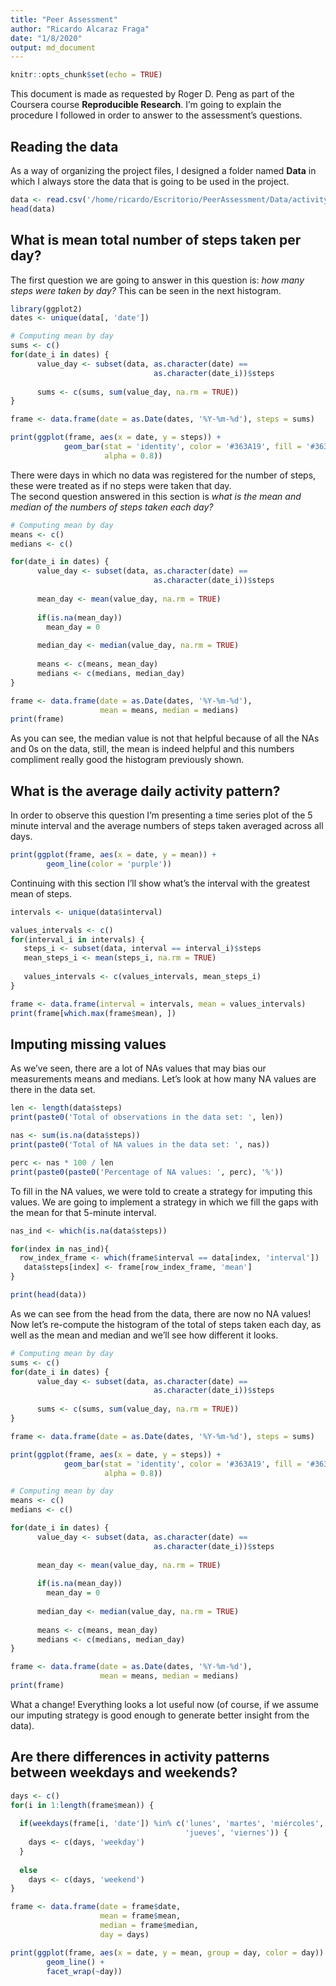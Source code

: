 ```yaml
---
title: "Peer Assessment"
author: "Ricardo Alcaraz Fraga"
date: "1/8/2020"
output: md_document
---
```


```r
knitr::opts_chunk$set(echo = TRUE)
```

This document is made as requested by Roger D. Peng as part of the Coursera
course **Reproducible Research**. I'm going to explain the procedure I followed
in order to answer to the assessment's questions.  
  
## Reading the data
As a way of organizing the project files, I designed a folder named **Data** in
which I always store the data that is going to be used in the project.

``` r
data <- read.csv('/home/ricardo/Escritorio/PeerAssessment/Data/activity.csv')
head(data)
```

## What is mean total number of steps taken per day?
The first question we are going to answer in this question is: *how many steps
were taken by day?* This can be seen in the next histogram.

``` r
library(ggplot2)
dates <- unique(data[, 'date'])

# Computing mean by day
sums <- c()
for(date_i in dates) {
      value_day <- subset(data, as.character(date) == 
                                as.character(date_i))$steps
      
      sums <- c(sums, sum(value_day, na.rm = TRUE))
}

frame <- data.frame(date = as.Date(dates, '%Y-%m-%d'), steps = sums)

print(ggplot(frame, aes(x = date, y = steps)) + 
            geom_bar(stat = 'identity', color = '#363A19', fill = '#363A19', 
                     alpha = 0.8))
```

There were days in which no data was registered for the number of steps, these 
were treated as if no steps were taken that day.  
The second question answered in this section is *what is the mean and median of
the numbers of steps taken each day?*

``` r
# Computing mean by day
means <- c()
medians <- c()

for(date_i in dates) {
      value_day <- subset(data, as.character(date) == 
                                as.character(date_i))$steps
      
      mean_day <- mean(value_day, na.rm = TRUE)
      
      if(is.na(mean_day))
        mean_day = 0
      
      median_day <- median(value_day, na.rm = TRUE)
      
      means <- c(means, mean_day)
      medians <- c(medians, median_day)
}

frame <- data.frame(date = as.Date(dates, '%Y-%m-%d'),
                    mean = means, median = medians)
print(frame)
```

As you can see, the median value is not that helpful because of all the NAs and 
0s on the data, still, the mean is indeed helpful and this numbers compliment 
really good the histogram previously shown.  

## What is the average daily activity pattern?
In order to observe this question I'm presenting a time series plot of the 5 
minute interval and the average numbers of steps taken averaged across all days.  

``` r
print(ggplot(frame, aes(x = date, y = mean)) +
        geom_line(color = 'purple'))
```

Continuing with this section I'll show what's the interval with the greatest 
mean of steps.

``` r
intervals <- unique(data$interval)

values_intervals <- c()
for(interval_i in intervals) {
   steps_i <- subset(data, interval == interval_i)$steps
   mean_steps_i <- mean(steps_i, na.rm = TRUE)
   
   values_intervals <- c(values_intervals, mean_steps_i)
}

frame <- data.frame(interval = intervals, mean = values_intervals)
print(frame[which.max(frame$mean), ])
```

## Imputing missing values
As we've seen, there are a lot of NAs values that may bias our measurements 
means and medians. Let's look at how many NA values are there in the data set. 
``` r
len <- length(data$steps)
print(paste0('Total of observations in the data set: ', len))

nas <- sum(is.na(data$steps))
print(paste0('Total of NA values in the data set: ', nas))

perc <- nas * 100 / len
print(paste0(paste0('Percentage of NA values: ', perc), '%'))
```

To fill in the NA values, we were told to create a strategy for imputing this 
values. We are going to implement a strategy in which we fill the gaps with the 
mean for that 5-minute interval.

``` r
nas_ind <- which(is.na(data$steps))

for(index in nas_ind){
  row_index_frame <- which(frame$interval == data[index, 'interval'])
   data$steps[index] <- frame[row_index_frame, 'mean']
}

print(head(data))
```

As we can see from the head from the data, there are now no NA values! Now let's
re-compute the histogram of the total of steps taken each day, as well as the 
mean and median and we'll see how different it looks.  

``` r
# Computing mean by day
sums <- c()
for(date_i in dates) {
      value_day <- subset(data, as.character(date) == 
                                as.character(date_i))$steps
      
      sums <- c(sums, sum(value_day, na.rm = TRUE))
}

frame <- data.frame(date = as.Date(dates, '%Y-%m-%d'), steps = sums)

print(ggplot(frame, aes(x = date, y = steps)) + 
            geom_bar(stat = 'identity', color = '#363A19', fill = '#363A19', 
                     alpha = 0.8))

# Computing mean by day
means <- c()
medians <- c()

for(date_i in dates) {
      value_day <- subset(data, as.character(date) == 
                                as.character(date_i))$steps
      
      mean_day <- mean(value_day, na.rm = TRUE)
      
      if(is.na(mean_day))
        mean_day = 0
      
      median_day <- median(value_day, na.rm = TRUE)
      
      means <- c(means, mean_day)
      medians <- c(medians, median_day)
}

frame <- data.frame(date = as.Date(dates, '%Y-%m-%d'),
                    mean = means, median = medians)
print(frame)
```

What a change! Everything looks a lot useful now (of course, if we assume our 
imputing strategy is good enough to generate better insight from the data).  

## Are there differences in activity patterns between weekdays and weekends?

``` r
days <- c()
for(i in 1:length(frame$mean)) {
  
  if(weekdays(frame[i, 'date']) %in% c('lunes', 'martes', 'miércoles', 
                                       'jueves', 'viernes')) {
    days <- c(days, 'weekday')
  }
  
  else
    days <- c(days, 'weekend')
}

frame <- data.frame(date = frame$date,
                    mean = frame$mean, 
                    median = frame$median,
                    day = days)

print(ggplot(frame, aes(x = date, y = mean, group = day, color = day)) + 
        geom_line() + 
        facet_wrap(~day))

```
